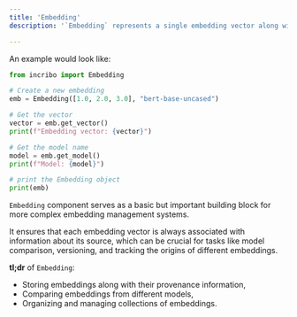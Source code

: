 ```yaml
---
title: 'Embedding'
description: '`Embedding` represents a single embedding vector along with metadata about the model that produced it. It provides a way to store and retrieve embedding vectors and their associated model information.'

---
```


An example would look like:
```python embedding.py
from incribo import Embedding

# Create a new embedding
emb = Embedding([1.0, 2.0, 3.0], "bert-base-uncased")

# Get the vector
vector = emb.get_vector()
print(f"Embedding vector: {vector}")

# Get the model name
model = emb.get_model()
print(f"Model: {model}")

# print the Embedding object 
print(emb)
```

`Embedding` component serves as a basic but important building block for more complex embedding management systems. 

It ensures that each embedding vector is always associated with information about its source, which can be crucial for tasks like model comparison, versioning, and tracking the origins of different embeddings.

**tl;dr** of `Embedding`:

- Storing embeddings along with their provenance information,
- Comparing embeddings from different models,
- Organizing and managing collections of embeddings.